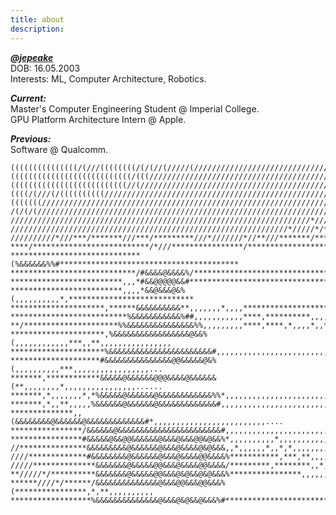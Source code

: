 ```yaml
---
title: about
description: 
---
```


<u>***@jepeake***</u>  
DOB: 16.05.2003  
Interests: ML, Computer Architecture, Robotics.

***Current:***  
Master's Computer Engineering Student @ Imperial College.  
GPU Platform Architecture Intern @ Apple.

***Previous:***  
Software @ Qualcomm. 

~~~
(((((((((((((((/(///((((((((/(/(//(/////(////////////////////////////////////** 
(((((((((((((((((((((((((((/(((/////////////////////////////////////////////////
((((((((((((((((((((((((((//(///////////////////////////////////////////////////
((((/(///(/((((((((((///////////////////////////////////////////////////////////
(((((((/////////////////////////////////////////////////////////////////////////
/(/(/(//////////////////////////////////////////////////////////////////////////
///////////////////////////////////////////////////////////////////*///******/*/
//////////////////////////////////////////////////////////////*/////*/********/*
//////////*///***/*******///***/*********///*///////*//**///*******/************
****/**************************/*///****************/***************************
*****************************(%&&&&&&%%#****************************************
****************************/#&&&&@&&&&%/***************************************
*************************,,,*#&&@@@@@&&#****************************************
*************************,,,,*&&@&&&@&%(,,,,,,,,,,*,****************************
*********************,******&&&&&&&&&&**,,,,,,,*,,,,****************************
**************************%&&&&&&&&&&&%##,,,,,,,,,,,****,**********,,,,,*******,
**/*********************%%&&&&&&&&&&&&&&&%%,,,,,,,,,****,****,*,,,,*,,**,,,,,,,,
*********************,%&&&&&&&&&&&&&&&&&@&&%(,,,,,,,,,,,,***,,**,,,,,,,,,,,,,,,,
*********************%&&&&&&&&&&&&&&&&&&&&&&&#,,,,,,,,,,,,,,,,,,,,,,,,,,,,,,,,..
********************#&&&&&&&&&&&&&&&@@&&&&&@&%(,,,,,,,,,,***,,,,,,,,,,,,,,,,,...
*******,************&&&&&@&&&&&&@@@&&&&@&&&&&&(**,,,,,,,,*,,,,,,,,,,,,,,,,......
*******,*,,,,,,,*,*%&&&&&@&&&&&&@&&&&&&&&&&&&%%*,,,,,,,,,,,,,,,,,,,,,,,,,,..... 
*******,*,,**,,,,,%&&&&&&@&&&&&&@&&&&&&&&&&&&&#,,,,,,,,,,,,,,,,,,,,,,,,,,,...   
**************,,(&&&&&&&&@&&&&&&@&&&&&&&&&&&&&#*,,,,,,,,,,,,,,,,,,,,,,,,,....   
****************/&&&&&&@&&&&&&&&&&&&&&&&&&&&&&&#,,,,,,,,,,,,,,,,,,,,,,,,,,..... 
****************#&&&&&@&&@@&&&&&&@&&&@&&&@@&@&&%*,,,,,,,,,,*,,,,,,,,,,,,,,,,....
//***************&&&&&&&&&@&&&&&&@&&&@&&&&@&@&&&,,*,,,,,,*,,*,*,,,,,,,,,,,,,,...
////*************#&&&&&&&&@&&&&&&@&&&@&&&&@@&&&&%***********,***,**,,,,,,,,,,,,,
/////**************&&&&&&&@&&&&&@@&&&@&&&&@@&&&&/*********,********,,*,,,,,,,,,,
**/////*/**********&&&&&&&@&&&&&@@&&&@&@&&@&@&&&%****************,,,,,,,,,,,,,,,
******////*/******/&&&&&&&&&&&&&&@&&&@@&&&@@&&&%(****************,*,**,,,,,,,,,,
******************%&&&&&&&&&&&&&&@&&&@&@&&@&&&%#***************************,,,,,
~~~


